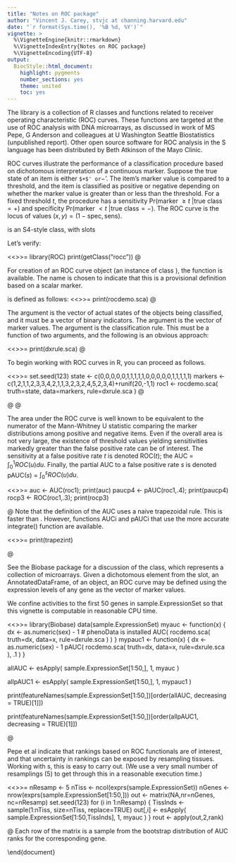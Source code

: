 ```yaml
---
title: "Notes on ROC package"
author: "Vincent J. Carey, stvjc at channing.harvard.edu"
date: "`r format(Sys.time(), '%B %d, %Y')`"
vignette: >
  %\VignetteEngine{knitr::rmarkdown}
  %\VignetteIndexEntry{Notes on ROC package}
  %\VignetteEncoding{UTF-8}
output:
  BiocStyle::html_document:
    highlight: pygments
    number_sections: yes 
    theme: united
    toc: yes 
---
```


\section{Introduction}

The \verb+ROC+ library is a collection of R classes
and functions related to receiver operating characteristic (ROC)
curves.  These functions are targeted at the use of ROC
analysis with DNA microarrays, as discussed in work of
MS Pepe, G Anderson and colleagues at U Washington Seattle
Biostatistics (unpublished report).  Other open source
software for ROC analysis in the S language has been
distributed by Beth Atkinson of the Mayo Clinic.

\section{Inventory of classes and functions}

\subsection{{\tt rocc}: a representation of an ROC curve}

ROC curves illustrate the performance of a classification procedure
based on dichotomous interpretation of a continuous marker.  Suppose
the true state of an item is either `$+$' or `$-$'.  The item's marker
value is compared to a threshold, and the item is classified as
positive or negative depending on whether the marker value is greater
than or less than the threshold.  For a fixed threshold $t$, the
procedure has a sensitivity Pr(marker $\geq t$ $|$true class$=+$) and
specificity Pr(marker $< t$ $|$true class$=-$).  The ROC curve is the
locus of values $(x, y) = (1-\mbox{spec}, \mbox{sens})$.

\verb+rocc+ is an S4-style class, with slots 
\begin{itemize}
\item \verb+sens+, vector of sensitivity values
\item \verb+spec+, vector of specificity values
\item \verb+rule+, archival value of the rule used to classify items
\item \verb+cuts+, vector of thresholds used
\item \verb+markerlabel+, name of the marker 
\item \verb+caselabel+, name of the state
\end{itemize}

Let's verify:

<<>>=
library(ROC)
print(getClass("rocc"))
@

For creation of an ROC curve object (an instance of class
\verb+rocc+), the function \verb+rocdemo.sca+ is available.  The name
is chosen to indicate that this is a provisional definition based on a
scalar marker.

\verb+rocdemo.sca+ is defined as follows:
<<>>=
print(rocdemo.sca)
@ 

The argument \verb+truth+ is the vector of actual states of the
objects being classified, and it must be a vector of binary
indicators.  The argument \verb+data+ is the vector of marker values.
The argument \verb+rule+ is the classification rule.  This must be a
function of two arguments, and the following is an obvious approach:

<<>>=
print(dxrule.sca)
@

To begin working with ROC curves in R, you can proceed as follows.

<<>>=
set.seed(123)
state <- c(0,0,0,0,0,1,1,1,1,1,0,0,0,0,0,1,1,1,1,1)
markers <- c(1,2,1,1,2,3,3,4,2,1,1,3,2,3,2,4,5,2,3,4)+runif(20,-1,1)
roc1 <- rocdemo.sca( truth=state, data=markers, rule=dxrule.sca )
@

@
\begin{figure}
\begin{center}
<<fig=TRUE>>=
plot(roc1)
@
\end{center}
\caption{An example ROC curve with default plotting parameters.}
\end{figure}

@
\subsection{Functionals of the ROC curve}

The area under the ROC curve is well known to be equivalent to the
numerator of the Mann-Whitney U statistic comparing the marker
distributions among positive and negative items.  Even if the overall
area is not very large, the existence of threshold values yielding
sensitivities markedly greater than the false positive rate can be of
interest.  The sensitivity at a false positive rate $t$ is denoted
ROC($t$); the AUC = $\int_0^1 ROC(u)du$.  Finally, the partial AUC to
a false positive rate $s$ is denoted pAUC($s$) = $\int_0^s ROC(u)du$.

<<>>=
auc <- AUC(roc1); print(auc)
paucp4 <- pAUC(roc1,.4); print(paucp4)
rocp3 <- ROC(roc1,.3); print(rocp3)

@
Note that the definition of the AUC uses a naive trapezoidal rule.
This is faster than \verb+integrate+.  However, functions
AUCi and pAUCi that use the more accurate integrate() function
are available.

<<>>=
print(trapezint)

@

\subsection{Tools for working with microarrays}

See the Biobase package for a discussion of the
\verb+ExpressionSet+ class, which represents a collection of
microarrays.  Given a dichotomous element from the
\verb+phenoData+ slot, an AnnotatedDataFrame, of an
\verb+ExpressionSet+ object, an ROC curve may be defined using
the expression levels of any gene as the vector of marker values.

We confine activities to the first 50 genes in
sample.ExpressionSet so that this vignette is computable in
reasonable CPU time.

<<>>=
library(Biobase)
data(sample.ExpressionSet)
myauc <- function(x) {
 dx <- as.numeric(sex) - 1 # phenoData is installed
 AUC( rocdemo.sca( truth=dx, data=x, rule=dxrule.sca ) )
 }
mypauc1 <- function(x) {
 dx <- as.numeric(sex) - 1
 pAUC( rocdemo.sca( truth=dx, data=x, rule=dxrule.sca ), .1 )
 }

allAUC <- esApply( sample.ExpressionSet[1:50,], 1, myauc )

allpAUC1 <- esApply( sample.ExpressionSet[1:50,], 1, mypauc1 )

print(featureNames(sample.ExpressionSet[1:50,])[order(allAUC, decreasing = TRUE)[1]])

print(featureNames(sample.ExpressionSet[1:50,])[order(allpAUC1, decreasing = TRUE)[1]])

@

\subsection{Inference on ROC-based rankings}

Pepe et al indicate that rankings based on ROC functionals
are of interest, and that uncertainty in rankings can
be exposed by resampling tissues.  Working with
\verb+ExpressionSet+s, this is easy to carry out.  (We use
a very small number of resamplings (5) to get through this
in a reasonable execution time.)

<<>>=
nResamp <- 5
nTiss <- ncol(exprs(sample.ExpressionSet))
nGenes <- nrow(exprs(sample.ExpressionSet[1:50,]))
out <- matrix(NA,nr=nGenes, nc=nResamp)
set.seed(123)
for (i in 1:nResamp)
 {
 TissInds <- sample(1:nTiss, size=nTiss, replace=TRUE)
 out[,i] <- esApply( sample.ExpressionSet[1:50,TissInds], 1, myauc )
 }
rout <- apply(out,2,rank)

@
Each row of the matrix \verb+rout+ is a sample from the
bootstrap distribution of AUC ranks for the corresponding gene.

\end{document}
